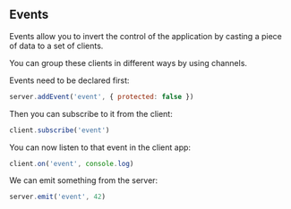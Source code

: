 ## Events

Events allow you to invert the control of the application by casting a piece of data to a set of clients.

You can group these clients in different ways by using channels.

Events need to be declared first:

```js
server.addEvent('event', { protected: false })
```

Then you can subscribe to it from the client:

```js
client.subscribe('event')
```

You can now listen to that event in the client app:

```js
client.on('event', console.log)
```

We can emit something from the server:

```js
server.emit('event', 42)
```